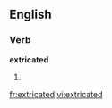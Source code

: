 
==English==

===Verb===
'''extricated'''

# {{past of|[[extricate]]}}

[[fr:extricated]]
[[vi:extricated]]